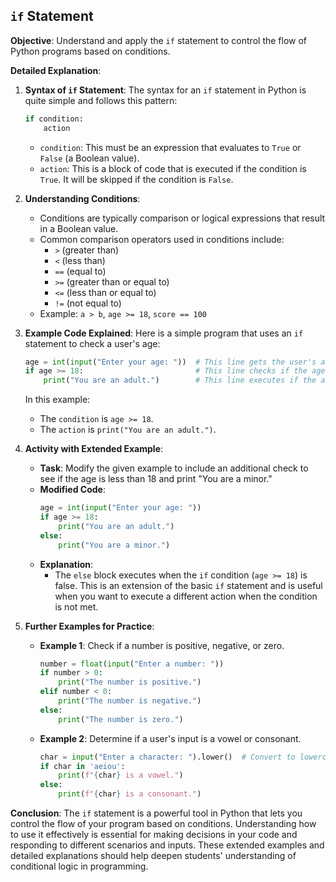 ## `if` Statement

**Objective**: Understand and apply the `if` statement to control the flow of Python programs based on conditions.

**Detailed Explanation**:

1. **Syntax of `if` Statement**:
   The syntax for an `if` statement in Python is quite simple and follows this pattern:

    ```python
    if condition:
        action
    ```

    - `condition`: This must be an expression that evaluates to `True` or `False` (a Boolean value).
    - `action`: This is a block of code that is executed if the condition is `True`. It will be skipped if the condition is `False`.

2. **Understanding Conditions**:

    - Conditions are typically comparison or logical expressions that result in a Boolean value.
    - Common comparison operators used in conditions include:
        - `>` (greater than)
        - `<` (less than)
        - `==` (equal to)
        - `>=` (greater than or equal to)
        - `<=` (less than or equal to)
        - `!=` (not equal to)
    - Example: `a > b`, `age >= 18`, `score == 100`

3. **Example Code Explained**:
   Here is a simple program that uses an `if` statement to check a user's age:

    ```python
    age = int(input("Enter your age: "))  # This line gets the user's age and converts it to an integer
    if age >= 18:                         # This line checks if the age is 18 or older
        print("You are an adult.")        # This line executes if the above condition is true
    ```

    In this example:

    - The `condition` is `age >= 18`.
    - The `action` is `print("You are an adult.")`.

4. **Activity with Extended Example**:

    - **Task**: Modify the given example to include an additional check to see if the age is less than 18 and print "You are a minor."
    - **Modified Code**:
        ```python
        age = int(input("Enter your age: "))
        if age >= 18:
            print("You are an adult.")
        else:
            print("You are a minor.")
        ```
    - **Explanation**:
        - The `else` block executes when the `if` condition (`age >= 18`) is false. This is an extension of the basic `if` statement and is useful when you want to execute a different action when the condition is not met.

5. **Further Examples for Practice**:
    - **Example 1**: Check if a number is positive, negative, or zero.
        ```python
        number = float(input("Enter a number: "))
        if number > 0:
            print("The number is positive.")
        elif number < 0:
            print("The number is negative.")
        else:
            print("The number is zero.")
        ```
    - **Example 2**: Determine if a user's input is a vowel or consonant.
        ```python
        char = input("Enter a character: ").lower()  # Convert to lowercase to simplify the condition
        if char in 'aeiou':
            print(f"{char} is a vowel.")
        else:
            print(f"{char} is a consonant.")
        ```

**Conclusion**:
The `if` statement is a powerful tool in Python that lets you control the flow of your program based on conditions. Understanding how to use it effectively is essential for making decisions in your code and responding to different scenarios and inputs. These extended examples and detailed explanations should help deepen students' understanding of conditional logic in programming.
